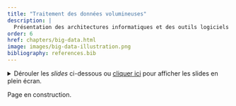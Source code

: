 ---
title: "Traitement des données volumineuses"
description: |
  Présentation des architectures informatiques et des outils logiciels permettant de faciliter le traitement de données volumineuses.
order: 6
href: chapters/big-data.html
image: images/big-data-illustration.png
bibliography: references.bib
---


<details>
<summary>
Dérouler les _slides_ ci-dessous ou [cliquer ici](https://ensae-reproductibilite.github.io/slides/#/traitement-des-donn%C3%A9es-volumineuses)
pour afficher les slides en plein écran.
</summary>


<div class="sourceCode" id="cb1"><pre class="sourceCode yaml code-with-copy"><code class="sourceCode yaml"></code><button title="Copy to Clipboard" class="code-copy-button"><i class="bi"></i></button></pre><iframe class="sourceCode yaml code-with-copy" src="https://ensae-reproductibilite.github.io/slides/#/traitement-des-donn%C3%A9es-volumineuses"></iframe></div>

</details>

Page en construction.

<!-- # Enjeux

Le phénomène du *big data* est maintenant bien documenté : la génération et la collecte de données par une multitude de sources (capteurs IoT, interactions quotidiennes sur les réseaux sociaux, transactions en ligne, dispositifs mobiles, etc.) démultiplie les volumes de données disponibles pour l'analyse. Les raisons pouvant mener à s'intéresser à de telles données pour des projets de data science sont nombreuses : haute disponibilité, plus grande finesse des phénomènes observés, bases pour l'entraînement de modèles de ML de plus en plus gourmands (comme les LLM), etc.

En contrepartie, le traitement de ces données génère de nouveaux défis. Ces derniers peuvent être résumés par les **"trois V"**, une manière désormais admise de caractériser ces nouvelles sources de données [@sagiroglu2013big] :

- **Volume** : des **volumes massifs de données**, souvent à une échelle bien supérieure à ce que les systèmes traditionnels peuvent traiter efficacement. Par conséquent, de nouvelles architectures de stockage et de traitement sont nécessaires afin de gérer de telles volumétries.

- **Vitesse** : ces données sont généralement produites à **haute fréquence, jusqu’au temps réel**. Là encore, cela nécessite des ajustements dans les architectures et les méthodes de traitement, comme les méthodes de *stream processing* par exemple.

- **Variété** : ces données présentent **des sources et des formats très variés**, allant des bases structurées (données tabulaires) aux données non-structurées (texte, image, vidéo, etc.). Là encore, les techniques de traitement adaptées vont dépendre des formes prises par les données. Dans ce cours, nous nous concentrerons sur des données relativement structurées, dans la mesure où ces dernières restent centrales dans les projets analytiques de data science.

![Source : [AI with Python](https://www.packtpub.com/product/artificial-intelligence-with-python-second-edition/9781839219535)](images/vvv.png){fig-align="center" height=350}

Lorsque l'on envisage de passer en production un projet de data science basé sur des données volumineuses, **l'adoption de bonnes pratiques de développement n'est pas seulement recommandée, elle est indispensable**. En effet, les données volumineuses voire massives introduisent une complexité significative dans tous les aspects du cycle de vie d'un projet de data science, de la collecte et du stockage des données à leur traitement et analyse. Les systèmes doivent être conçus pour non seulement gérer le volume actuel de données, mais aussi pour être **évolutifs** face à une croissance future inévitable. Les bonnes pratiques de développement facilitent cette évolutivité en promouvant des **architectures modulaires**, des codes réutilisables, et des technologies adaptées au traitement des grandes quantités de données.

Face à ces enjeux, le choix des technologies est primordial. Dans ce cours, nous présenterons trois axes principaux qui peuvent guider ces choix : **l'infrastructure informatique**, des **formats de données** adaptés aux données volumineuses, et des ***frameworks*** (solutions logicielles et leur écosystème) utilisés pour le traitement de la donnée.

# Infrastructures

Historiquement, les données ont été stockées dans des bases de données, soit des systèmes de stockage et d'organisation de la donnée. Ces objets ont vu le jour dans les années 1950, et ont connu un essor particulier avec les [bases de données relationnelles](https://fr.wikipedia.org/wiki/Base_de_donn%C3%A9es_relationnelle) dans les années 1980. Cette technologie s'avérant particulièrement adapté au stockage des données "métier" des entreprises, elle a été à la base des ***data warehouses***, qui ont longtemps constitué la référence des infrastructures de stockage de la donnée. Si leur implémentation peut être assez technique, leur principe est simple : des données de sources variées et hétérogènes sont intégrées dans un système de bases de données relationnel selon des règles métier grâce à des processus dits [ETL](https://fr.wikipedia.org/wiki/Extract-transform-load) (extract-transform-load), afin de les rendre directement accessible pour des utilisations ultérieures (analyse statistique, *reporting*, etc.) [@chaudhuri1997overview].

TODO : figure Data Warehouse



TODO : figure Data Lake

Les *data lakes* jouent un rôle crucial dans la gestion et l'analyse des données volumineuses. Contrairement aux entrepôts de données traditionnels qui nécessitent une structuration et un schéma définis des données avant leur stockage, les data lakes permettent de stocker des données non structurées, semi-structurées et structurées dans leur format brut. Cette flexibilité est essentielle pour les organisations qui traitent une grande variété de types de données et qui nécessitent une plateforme capable d'ingérer des données à la vélocité dictée par les sources de données modernes, telles que les médias sociaux, les appareils IoT (Internet des Objets), et les systèmes transactionnels en ligne.

# Formats de données

# *Frameworks* de traitement
 -->
